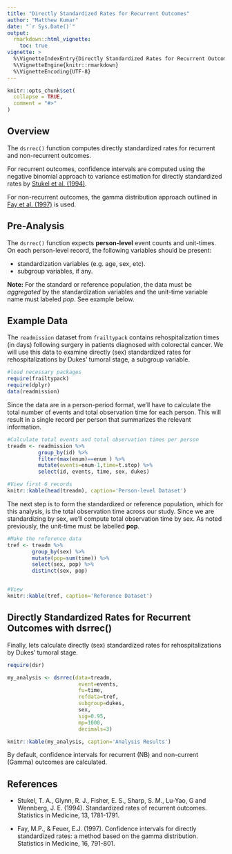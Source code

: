 ---
title: "Directly Standardized Rates for Recurrent Outcomes"
author: "Matthew Kumar"
date: "`r Sys.Date()`"
output: 
  rmarkdown::html_vignette:
    toc: true
vignette: >
  %\VignetteIndexEntry{Directly Standardized Rates for Recurrent Outcomes}
  %\VignetteEngine{knitr::rmarkdown}
  %\VignetteEncoding{UTF-8}
---

```{r setup, include = FALSE}
knitr::opts_chunk$set(
  collapse = TRUE,
  comment = "#>"
)
```

## Overview
The `dsrrec()` function computes directly standardized rates for recurrent and non-recurrent outcomes. 

For recurrent outcomes, confidence intervals are computed using the negative binomial approach to variance estimation for directly standardized rates by [Stukel et al. (1994)](https://www.ncbi.nlm.nih.gov/pubmed/7997711). 

For non-recurrent outcomes, the gamma distribution approach outlined in [Fay et al. (1997)](https://www.ncbi.nlm.nih.gov/pubmed/9131766) is used. 

## Pre-Analysis
The `dsrrec()` function expects **person-level** event counts and unit-times. On each person-level record, the following variables should be present:

- standardization variables (e.g. age, sex, etc).
- subgroup variables, if any.

 
**Note:** For the standard or reference population, the data must be *aggregated* by the standardization variables and the unit-time variable name must labeled *pop*. See example below.

## Example Data
The `readmission` dataset from `frailtypack` contains rehospitalization times (in days) following surgery in patients diagnosed with colorectal cancer. We will use this data to examine directly (sex) standardized rates for rehospitalizations by Dukes' tumoral stage, a subgroup variable.

```{r message=FALSE, warning=FALSE}
#load necessary packages
require(frailtypack)
require(dplyr)
data(readmission)
```

Since the data are in a person-period format, we'll have to calculate the total number of events and total observation time for each person. This will result in a single record per person that summarizes the relevant information.

```{r message=FALSE, warning=FALSE}
#Calculate total events and total observation times per person
treadm <- readmission %>%
          group_by(id) %>%
          filter(max(enum)==enum ) %>%
          mutate(events=enum-1,time=t.stop) %>%
          select(id, events, time, sex, dukes)

#View first 6 records
knitr::kable(head(treadm), caption='Person-level Dataset')
```

The next step is to form the standardized or reference population, which for this analysis, is the total observation time across our study. Since we are standardizing by sex, we'll compute total observation time by sex. As noted previously, the unit-time must be labelled **pop**.

```{r message=FALSE, warning=FALSE}
#Make the reference data
tref <- treadm %>% 
        group_by(sex) %>% 
        mutate(pop=sum(time)) %>% 
        select(sex, pop) %>% 
        distinct(sex, pop)


#View
knitr::kable(tref, caption='Reference Dataset')

```

## Directly Standardized Rates for Recurrent Outcomes with dsrrec()

Finally, lets calculate directly (sex) standardized rates for rehospitalizations by Dukes' tumoral stage. 

```{r message=FALSE, warning=FALSE}
require(dsr)

my_analysis <- dsrrec(data=treadm,
                       event=events,
                       fu=time,
                       refdata=tref,
                       subgroup=dukes,
                       sex,
                       sig=0.95,
                       mp=1000,
                       decimals=3)

```
 
```{r message=FALSE, warning=FALSE}
knitr::kable(my_analysis, caption='Analysis Results') 

```

By default, confidence intervals for recurrent (NB) and non-current (Gamma) outcomes are calculated.

## References

- Stukel, T. A., Glynn, R. J., Fisher, E. S., Sharp, S. M., Lu-Yao, G and Wennberg, J. E. (1994). Standardized rates of recurrent outcomes. Statistics in Medicine, 13, 1781-1791.

- Fay, M.P., & Feuer, E.J. (1997). Confidence intervals for directly standardized rates: a method based on the gamma distribution. Statistics in Medicine, 16, 791-801.
